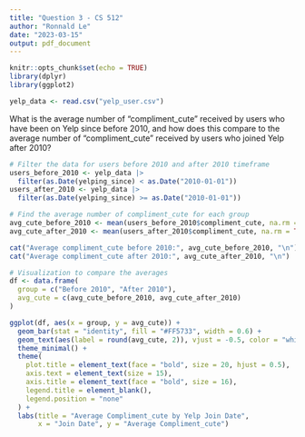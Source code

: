 ---
title: "Question 3 - CS 512"
author: "Ronnald Le"
date: "2023-03-15"
output: pdf_document
---

```{r setup, include=FALSE}
knitr::opts_chunk$set(echo = TRUE)
library(dplyr)
library(ggplot2)
```

```{r}
yelp_data <- read.csv("yelp_user.csv")
```


What is the average number of "compliment_cute" received by users who have been on Yelp since before 2010, and how does this compare to the average number of "compliment_cute" received by users who joined Yelp after 2010?

```{r}
# Filter the data for users before 2010 and after 2010 timeframe
users_before_2010 <- yelp_data |>
  filter(as.Date(yelping_since) < as.Date("2010-01-01"))
users_after_2010 <- yelp_data |> 
  filter(as.Date(yelping_since) >= as.Date("2010-01-01"))

# Find the average number of compliment_cute for each group
avg_cute_before_2010 <- mean(users_before_2010$compliment_cute, na.rm = TRUE)
avg_cute_after_2010 <- mean(users_after_2010$compliment_cute, na.rm = TRUE)

cat("Average compliment_cute before 2010:", avg_cute_before_2010, "\n")
cat("Average compliment_cute after 2010:", avg_cute_after_2010, "\n")

# Visualization to compare the averages
df <- data.frame(
  group = c("Before 2010", "After 2010"),
  avg_cute = c(avg_cute_before_2010, avg_cute_after_2010)
)

ggplot(df, aes(x = group, y = avg_cute)) +
  geom_bar(stat = "identity", fill = "#FF5733", width = 0.6) +
  geom_text(aes(label = round(avg_cute, 2)), vjust = -0.5, color = "white", size = 8) +
  theme_minimal() +
  theme(
    plot.title = element_text(face = "bold", size = 20, hjust = 0.5),
    axis.text = element_text(size = 15),
    axis.title = element_text(face = "bold", size = 16),
    legend.title = element_blank(),
    legend.position = "none"
  ) +
  labs(title = "Average Compliment_cute by Yelp Join Date",
       x = "Join Date", y = "Average Compliment_cute")
```

